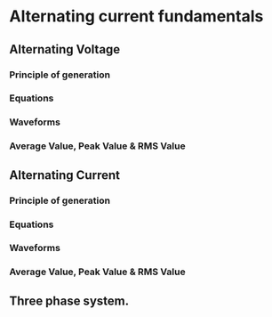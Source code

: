 # Alternating current fundamentals

## Alternating Voltage

### Principle of generation

### Equations

### Waveforms

### Average Value, Peak Value & RMS Value

## Alternating Current

### Principle of generation

### Equations

### Waveforms

### Average Value, Peak Value & RMS Value

## Three phase system.
